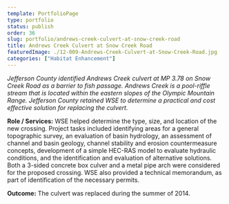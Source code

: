 ```yaml
---
template: PortfolioPage
type: portfolio
status: publish
order: 36
slug: portfolio/andrews-creek-culvert-at-snow-creek-road
title: Andrews Creek Culvert at Snow Creek Road
featuredImage: ./12-009-Andrews-Creek-Culvert-at-Snow-Creek-Road.jpg
categories: ["Habitat Enhancement"]
---
```


_Jefferson County identified Andrews Creek culvert at MP 3.78 on Snow Creek Road as a barrier to fish passage. Andrews Creek is a pool-riffle stream that is located within the eastern slopes of the Olympic Mountain Range. Jefferson County retained WSE to determine a practical and cost effective solution for replacing the culvert._  
  
**Role / Services:** WSE helped determine the type, size, and location of the new crossing. Project tasks included identifying areas for a general topographic survey, an evaluation of basin hydrology, an assessment of channel and basin geology, channel stability and erosion countermeasure concepts, development of a simple HEC-RAS model to evaluate hydraulic conditions, and the identification and evaluation of alternative solutions. Both a 3-sided concrete box culver and a metal pipe arch were considered for the proposed crossing. WSE also provided a technical memorandum, as part of identification of the necessary permits.  
  
**Outcome:** The culvert was replaced during the summer of 2014.